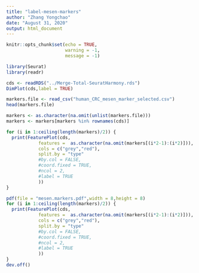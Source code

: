 ```yaml
---
title: "label-mesen-markers"
author: "Zhang Yongchao"
date: "August 31, 2020"
output: html_document
---
```


```r
knitr::opts_chunk$set(echo = TRUE,
                      warning = -1,
                      message = -1)
```
```r
library(Seurat)
library(readr)
```

```r
cds <- readRDS("../Merge-Total-SeuratHarmony.rds")
DimPlot(cds,label = TRUE)
```

```r
markers.file <- read_csv("human_CRC_mesen_marker_selected.csv")
head(markers.file)
```
```r
markers <- as.character(na.omit(unlist(markers.file)))
markers <- markers[markers %in% rownames(cds)]
```

```r
for (i in 1:ceiling(length(markers)/2)) {
  print(FeaturePlot(cds,
            features =  as.character(na.omit(markers[(i*2-1):(i*2)])),
            cols = c("grey","red"),
            split.by = "type"
            #by.col = FALSE,
            #coord.fixed = TRUE,
            #ncol = 2,
            #label = TRUE
            ))
}
```

```r
pdf(file = "mesen.markers.pdf",width = 8,height = 8)
for (i in 1:ceiling(length(markers)/2)) {
  print(FeaturePlot(cds,
            features =  as.character(na.omit(markers[(i*2-1):(i*2)])),
            cols = c("grey","red"),
            split.by = "type"
            #by.col = FALSE,
            #coord.fixed = TRUE,
            #ncol = 2,
            #label = TRUE
            ))
}
dev.off()
```
